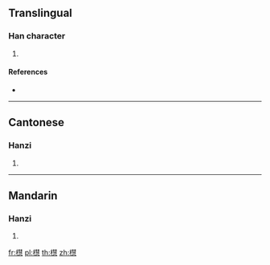 {{character info/new}}
==Translingual==

===Han character===
{{Han char|rn=75|rad=木|as=15|sn=19|four=|canj=DQJP|ids=⿰木慧}}

# {{defn|Han|sort=木15}}

====References====
* {{Han ref|kx=0560.140|dkj=15807|hdz=21311.140|uh=6AD8|ud=27352}}

----

==Cantonese==

===Hanzi===
{{yue-hanzi|jyut=[[seoi6]]|y=seui6}}

# {{defn|lang=yue|sort=木15}}

----

==Mandarin==

===Hanzi===
{{cmn-hanzi|pin=[[huì]] ([[hui4]])|wg=hui<sup>4</sup>}}

# {{defn|lang=cmn|sort=木15}}

[[fr:櫘]]
[[pl:櫘]]
[[th:櫘]]
[[zh:櫘]]